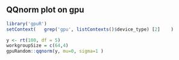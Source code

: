 <!--
%\VignetteEngine{knitr::knitr}
%\VignetteIndexEntry{qqnorm plot}
-->


##  QQnorm plot on gpu
```r
library('gpuR')
setContext(   grep('gpu', listContexts()$device_type) [2]    )
```



```r
y <- rt(100, df = 5)
workgroupSize = c(64,4)
gpuRandom::qqnorm(y, mu=0, sigma=1 )


```